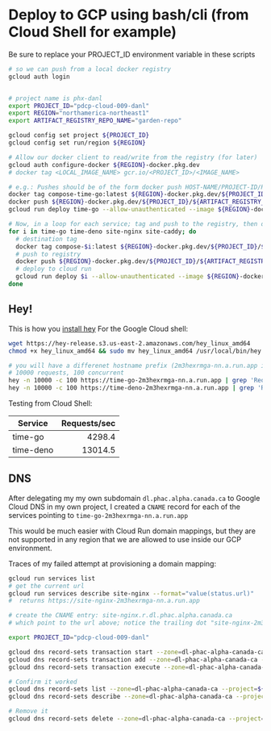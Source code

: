 # Deploy to GCP using bash/cli (from Cloud Shell for example)


<Callout type="warning">
  Be sure to replace your PROJECT_ID environment variable in these scripts
</Callout>

```bash
# so we can push from a local docker registry
gcloud auth login


# project name is phx-danl
export PROJECT_ID="pdcp-cloud-009-danl"
export REGION="northamerica-northeast1"
export ARTIFACT_REGISTRY_REPO_NAME="garden-repo"

gcloud config set project ${PROJECT_ID}
gcloud config set run/region ${REGION}

# Allow our docker client to read/write from the registry (for later)
gcloud auth configure-docker ${REGION}-docker.pkg.dev
# docker tag <LOCAL_IMAGE_NAME> gcr.io/<PROJECT_ID>/<IMAGE_NAME>

# e.g.: Pushes should be of the form docker push HOST-NAME/PROJECT-ID/REPOSITORY/IMAGE:TAG
docker tag compose-time-go:latest ${REGION}-docker.pkg.dev/${PROJECT_ID}/${ARTIFACT_REGISTRY_REPO_NAME}/time-go:latest
docker push ${REGION}-docker.pkg.dev/${PROJECT_ID}/${ARTIFACT_REGISTRY_REPO_NAME}/time-go:latest
gcloud run deploy time-go --allow-unauthenticated --image ${REGION}-docker.pkg.dev/pdcp-cloud-009-danl/${ARTIFACT_REGISTRY_REPO_NAME}/time-go:latest

# Now, in a loop for each service; tag and push to the registry, then deploy to cloud run
for i in time-go time-deno site-nginx site-caddy; do
  # destination tag
  docker tag compose-$i:latest ${REGION}-docker.pkg.dev/${PROJECT_ID}/${ARTIFACT_REGISTRY_REPO_NAME}/$i:latest
  # push to registry
  docker push ${REGION}-docker.pkg.dev/${PROJECT_ID}/${ARTIFACT_REGISTRY_REPO_NAME}/$i:latest
  # deploy to cloud run
  gcloud run deploy $i --allow-unauthenticated --image ${REGION}-docker.pkg.dev/pdcp-cloud-009-danl/${ARTIFACT_REGISTRY_REPO_NAME}/$i:latest
done
```

## Hey!

This is how you [install hey](https://github.com/rakyll/hey#installation)
For the Google Cloud shell:

```bash
wget https://hey-release.s3.us-east-2.amazonaws.com/hey_linux_amd64
chmod +x hey_linux_amd64 && sudo mv hey_linux_amd64 /usr/local/bin/hey

# you will have a differenet hostname prefix (2m3hexrmga-nn.a.run.app in my case)
# 10000 requests, 100 concurrent
hey -n 10000 -c 100 https://time-go-2m3hexrmga-nn.a.run.app | grep 'Requests/sec'
hey -n 10000 -c 100 https://time-deno-2m3hexrmga-nn.a.run.app | grep 'Requests/sec'
```

Testing from Cloud Shell:

| Service   | Requests/sec |
| --------- | -----------: |
| time-go   |       4298.4 |
| time-deno |      13014.5 |

## DNS

After delegating my my own subdomain `dl.phac.alpha.canada.ca` to Google Cloud DNS in my own project,
I created a `CNAME` record for each of the services pointing to `time-go-2m3hexrmga-nn.a.run.app`

This would be much easier with Cloud Run domain mappings, but they are not supported in any region that we are allowed to use inside our GCP environment.

Traces of my failed attempt at provisioning a domain mapping:

```bash
gcloud run services list
# get the current url
gcloud run services describe site-nginx --format="value(status.url)"
#  returns https://site-nginx-2m3hexrmga-nn.a.run.app

# create the CNAME entry: site-nginx.r.dl.phac.alpha.canada.ca
# which point to the url above; notice the trailing dot "site-nginx-2m3hexrmga-nn.a.run.app."

export PROJECT_ID="pdcp-cloud-009-danl"

gcloud dns record-sets transaction start --zone=dl-phac-alpha-canada-ca --project=${PROJECT_ID}
gcloud dns record-sets transaction add --zone=dl-phac-alpha-canada-ca --name=site-nginx.r.dl.phac.alpha.canada.ca. --ttl=300 --type=CNAME "site-nginx-2m3hexrmga-nn.a.run.app." --project=${PROJECT_ID}
gcloud dns record-sets transaction execute --zone=dl-phac-alpha-canada-ca --project=${PROJECT_ID}

# Confirm it worked
gcloud dns record-sets list --zone=dl-phac-alpha-canada-ca --project=${PROJECT_ID}
gcloud dns record-sets describe --zone=dl-phac-alpha-canada-ca --project=${PROJECT_ID} --type CNAME site-nginx.r.dl.phac.alpha.canada.ca

# Remove it
gcloud dns record-sets delete --zone=dl-phac-alpha-canada-ca --project=${PROJECT_ID} --type CNAME site-nginx.r.dl.phac.alpha.canada.ca
```
